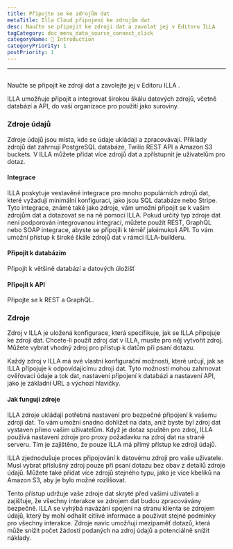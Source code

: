 ```yaml
---
title: Připojte se ke zdrojům dat
metaTitle: Illa Cloud připojení ke zdrojům dat
desc: Naučte se připojit ke zdroji dat a zavolat jej v Editoru ILLA
tagCategory: doc_menu_data_source_connect_click
categoryName: 👋 Introduction
categoryPriority: 1
postPriority: 1
---
```


* * *

## <Heading hidden>Připojte se ke zdrojům dat (akce)</Heading>

Naučte se připojit ke zdroji dat a zavolejte jej v Editoru ILLA .

ILLA umožňuje připojit a integrovat širokou škálu datových zdrojů, včetně databází a API, do vaší organizace pro použití jako suroviny.

### Zdroje údajů

Zdroje údajů jsou místa, kde se údaje ukládají a zpracovávají. Příklady zdrojů dat zahrnují PostgreSQL databáze, Twilio REST API a Amazon S3 buckets. V ILLA můžete přidat více zdrojů dat a zpřístupnit je uživatelům pro dotaz.

#### Integrace

ILLA poskytuje vestavěné integrace pro mnoho populárních zdrojů dat, které vyžadují minimální konfiguraci, jako jsou SQL databáze nebo Stripe. Tyto integrace, známé také jako zdroje, vám umožní připojit se k vašim zdrojům dat a dotazovat se na ně pomocí ILLA. Pokud určitý typ zdroje dat není podporován integrovanou integrací, můžete použít REST, GraphQL nebo SOAP integrace, abyste se připojili k téměř jakémukoli API. To vám umožní přístup k široké škále zdrojů dat v rámci ILLA-builderu.

#### Připojit k databázím

Připojit k většině databází a datových úložišť

#### Připojit k API

Připojte se k REST a GraphQL.

### Zdroje

Zdroj v ILLA je uložená konfigurace, která specifikuje, jak se ILLA připojuje ke zdroji dat. Chcete-li použít zdroj dat v ILLA, musíte pro něj vytvořit zdroj. Můžete vybrat vhodný zdroj pro přístup k datům při psaní dotazu.

Každý zdroj v ILLA má své vlastní konfigurační možnosti, které určují, jak se ILLA připojuje k odpovídajícímu zdroji dat. Tyto možnosti mohou zahrnovat ověřovací údaje a tok dat, nastavení připojení k databázi a nastavení API, jako je základní URL a výchozí hlavičky.

#### Jak fungují zdroje

ILLA zdroje ukládají potřebná nastavení pro bezpečné připojení k vašemu zdroji dat. To vám umožní snadno dohlížet na data, aniž byste byl zdroj dat vystaven přímo vašim uživatelům. Když je dotaz spuštěn pro zdroj, ILLA používá nastavení zdroje pro proxy požadavku na zdroj dat na straně serveru. Tím je zajištěno, že pouze ILLA má přímý přístup ke zdroji údajů.

ILLA zjednodušuje proces připojování k datovému zdroji pro vaše uživatele. Musí vybrat příslušný zdroj pouze při psaní dotazu bez obav z detailů zdroje údajů. Můžete také přidat více zdrojů stejného typu, jako je více kbelíků na Amazon S3, aby je bylo možné rozlišovat.

Tento přístup udržuje vaše zdroje dat skryté před vašimi uživateli a zajišťuje, že všechny interakce se zdrojem dat budou zpracovávány bezpečně. ILLA se vyhýbá navázání spojení na stranu klienta se zdrojem údajů, který by mohl odhalit citlivé informace a používat stejné podmínky pro všechny interakce. Zdroje navíc umožňují mezipaměť dotazů, která může snížit počet žádostí podaných na zdroj údajů a potenciálně snížit náklady.
